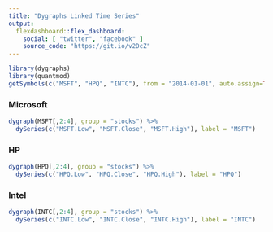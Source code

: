 ```yaml
---
title: "Dygraphs Linked Time Series"
output: 
  flexdashboard::flex_dashboard:
    social: [ "twitter", "facebook" ]
    source_code: "https://git.io/v2DcZ"
---
```


```r
library(dygraphs)
library(quantmod)
getSymbols(c("MSFT", "HPQ", "INTC"), from = "2014-01-01", auto.assign=TRUE)
```

### Microsoft

```r
dygraph(MSFT[,2:4], group = "stocks") %>% 
  dySeries(c("MSFT.Low", "MSFT.Close", "MSFT.High"), label = "MSFT")
```

### HP

```r
dygraph(HPQ[,2:4], group = "stocks") %>% 
  dySeries(c("HPQ.Low", "HPQ.Close", "HPQ.High"), label = "HPQ")
```

### Intel

```r
dygraph(INTC[,2:4], group = "stocks") %>% 
  dySeries(c("INTC.Low", "INTC.Close", "INTC.High"), label = "INTC")
```
